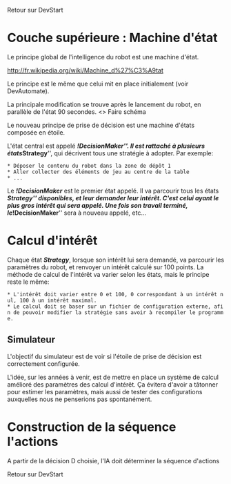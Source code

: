 Retour sur DevStart

= Couche supérieure : Machine d'état =
Le principe global de l'intelligence du robot est une machine d'état.

http://fr.wikipedia.org/wiki/Machine_d%27%C3%A9tat

Le principe est le même que celui mit en place initialement (voir DevAutomate).

La principale modification se trouve après le lancement du robot, en parallèle de l'état 90 secondes.
<<TODO>> Faire schéma

Le nouveau principe de prise de décision est une machine d'états composée en étoile.

L'état central est appelé '''''!DecisionMaker'''''. Il est rattaché à plusieurs états '''''Strategy''''', qui décrivent tous une stratégie à adopter.
Par exemple:
 * Déposer le contenu du robot dans la zone de dépôt 1
 * Aller collecter des éléments de jeu au centre de la table
 * ...

Le '''''!DecisionMaker''''' est le premier état appelé. Il va parcourir tous les états '''''Strategy''''' disponibles, et leur demander leur intérêt. C'est celui ayant le plus gros intérêt qui sera appelé. Une fois son travail terminé, le '''''!DecisionMaker''''' sera à nouveau appelé, etc...

= Calcul d'intérêt =

Chaque état '''''Strategy ''''', lorsque son intérêt lui sera demandé, va parcourir les paramètres du robot, et renvoyer un intérêt calculé sur 100 points.
La méthode de calcul de l'intérêt va varier selon les états, mais le principe reste le même:
 * L'intérêt doit varier entre 0 et 100, 0 correspondant à un intérêt nul, 100 à un intérêt maximal.
 * Le calcul doit se baser sur un fichier de configuration externe, afin de pouvoir modifier la stratégie sans avoir à recompiler le programme.

== Simulateur ==

L'objectif du simulateur est de voir si l'étoile de prise de décision est correctement configurée.

L'idée, sur les années à venir, est de mettre en place un système de calcul amélioré des paramètres des calcul d'intérêt. Ça évitera d'avoir a tâtonner pour estimer les paramètres, mais aussi de tester des configurations auxquelles nous ne penserions pas spontanément.

= Construction de la séquence l'actions =

A partir de la décision D choisie, l'IA doit déterminer la séquence d'actions

Retour sur DevStart